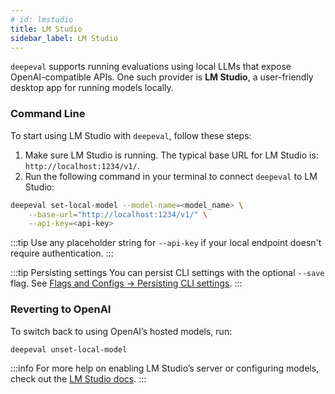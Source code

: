 ```yaml
---
# id: lmstudio
title: LM Studio
sidebar_label: LM Studio
---
```


`deepeval` supports running evaluations using local LLMs that expose OpenAI-compatible APIs. One such provider is **LM Studio**, a user-friendly desktop app for running models locally.

### Command Line

To start using LM Studio with `deepeval`, follow these steps:

1. Make sure LM Studio is running. The typical base URL for LM Studio is: `http://localhost:1234/v1/`.
2. Run the following command in your terminal to connect `deepeval` to LM Studio:

```bash
deepeval set-local-model --model-name=<model_name> \
    --base-url="http://localhost:1234/v1/" \
    --api-key=<api-key>
```

:::tip
Use any placeholder string for `--api-key` if your local endpoint doesn't require authentication.
:::

:::tip Persisting settings
You can persist CLI settings with the optional `--save` flag.
See [Flags and Configs -> Persisting CLI settings](/docs/evaluation-flags-and-configs#persisting-cli-settings-with---save).
:::

### Reverting to OpenAI

To switch back to using OpenAI’s hosted models, run:

```bash
deepeval unset-local-model
```

:::info
For more help on enabling LM Studio’s server or configuring models, check out the [LM Studio docs](https://lmstudio.ai/).
:::
